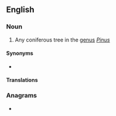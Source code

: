 ==English==

===Noun===
{{en-noun}}

# Any coniferous tree in the [[genus]] ''[[Pinus]]''

====Synonyms====
* {{l|en|pine}}

====Translations====
{{trans-see|pine}}

===Anagrams===
* {{anagrams|en|perentie}}